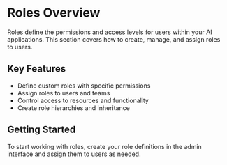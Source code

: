 # Roles Overview

Roles define the permissions and access levels for users within your AI applications. This section covers how to create, manage, and assign roles to users.

## Key Features

- Define custom roles with specific permissions
- Assign roles to users and teams
- Control access to resources and functionality
- Create role hierarchies and inheritance

## Getting Started

To start working with roles, create your role definitions in the admin interface and assign them to users as needed.
